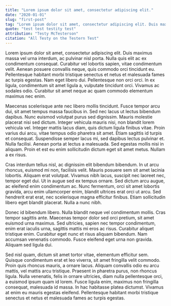 ---
title: "Lorem ipsum dolor sit amet, consectetur adipiscing elit."
date: "2020-01-01"
slug: "first-post"
tag: "Lorem ipsum dolor sit amet, consectetur adipiscing elit. Duis maximus massa vel urna interdum, ac pulvinar nisl porta."
quote: "test test testity test"
attribution: "Testy McTesterson"
citation: "All Testy on the Testern Test"
---


Lorem ipsum dolor sit amet, consectetur adipiscing elit. Duis maximus massa vel urna interdum, ac pulvinar nisl porta. Nulla quis elit ac ex condimentum consequat. Curabitur vel lobortis sapien, vitae condimentum velit. Aenean posuere convallis neque, quis commodo orci tincidunt eu. Pellentesque habitant morbi tristique senectus et netus et malesuada fames ac turpis egestas. Nam eget libero dui. Pellentesque non orci orci. In ex ligula, condimentum sit amet ligula a, vulputate tincidunt orci. Vivamus ac sodales odio. Curabitur sit amet neque ac quam commodo elementum maximus nec enim.

Maecenas scelerisque ante nec libero mollis tincidunt. Fusce tempor arcu dui, sit amet tempus massa faucibus in. Sed nec lacus ut lectus bibendum dapibus. Nunc euismod volutpat purus sed dignissim. Mauris molestie placerat nisi sed dictum. Integer vehicula mauris nisi, non blandit lorem vehicula vel. Integer mattis lacus diam, quis dictum ligula finibus vitae. Proin varius dui arcu, vitae tempus odio pharetra sit amet. Etiam sagittis id turpis et consequat. Suspendisse semper lacus mi, sed dapibus lectus pulvinar et. Nulla facilisi. Aenean porta at lectus a malesuada. Sed egestas mollis nisi in aliquam. Proin et est eu enim sollicitudin dictum eget sit amet metus. Nullam a ex risus.

Cras interdum tellus nisl, ac dignissim elit bibendum bibendum. In ut arcu rhoncus, euismod mi non, facilisis velit. Mauris posuere sem sit amet lacinia lobortis. Aliquam erat volutpat. Vivamus nibh lacus, suscipit nec laoreet nec, tempor eget dui. Ut in augue sed ex tempus ornare. Sed dictum arcu augue, ac eleifend enim condimentum ac. Nunc fermentum, orci sit amet lobortis gravida, arcu enim ullamcorper enim, blandit ultrices erat orci ut arcu. Sed hendrerit erat erat, nec scelerisque magna efficitur finibus. Etiam sollicitudin libero eget blandit placerat. Nulla a nunc nibh.

Donec id bibendum libero. Nulla blandit neque vel condimentum mollis. Cras tempor sagittis ante. Maecenas tempor dolor sed orci pretium, sit amet euismod urna maximus. Sed ultricies, sapien nec tempor condimentum, enim erat iaculis urna, sagittis mattis mi eros ac risus. Curabitur aliquet tristique enim. Curabitur eget nunc et risus aliquam bibendum. Nam accumsan venenatis commodo. Fusce eleifend eget urna non gravida. Aliquam sed ligula dui.

Sed nisl quam, dictum sit amet tortor vitae, elementum efficitur sem. Quisque condimentum erat et leo viverra, sit amet fringilla velit commodo. Proin quis rhoncus mauris, a ornare lacus. Aliquam convallis odio eu arcu mattis, vel mattis arcu tristique. Praesent in pharetra purus, non rhoncus ligula. Nulla venenatis, felis in ornare ultricies, diam nulla pellentesque orci, a euismod ipsum quam id lorem. Fusce ligula enim, maximus non fringilla consequat, malesuada id massa. In hac habitasse platea dictumst. Vivamus at enim eu mauris egestas eleifend. Pellentesque habitant morbi tristique senectus et netus et malesuada fames ac turpis egestas. 
